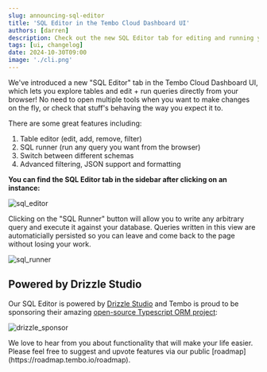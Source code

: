 ```yaml
---
slug: announcing-sql-editor
title: 'SQL Editor in the Tembo Cloud Dashboard UI'
authors: [darren]
description: Check out the new SQL Editor tab for editing and running your SQL queries, directly from the Tembo Cloud Dashboard UI!
tags: [ui, changelog]
date: 2024-10-30T09:00
image: './cli.png'
---
```



We've introduced a new "SQL Editor" tab in the Tembo Cloud Dashboard UI, which lets you explore tables and edit + run queries directly from your browser! No need to open multiple tools when you want to make changes on the fly, or check that stuff's behaving the way you expect it to.

There are some great features including:

1. Table editor (edit, add, remove, filter)
2. SQL runner (run any query you want from the browser)
3. Switch between different schemas
4. Advanced filtering, JSON support and formatting

**You can find the SQL Editor tab in the sidebar after clicking on an instance:**

![sql_editor](./sql-editor-ui.png)

Clicking on the "SQL Runner" button will allow you to write any arbitrary query and execute it against your database. Queries written in this view are automaticially persisted so you can leave and come back to the page without losing your work.

![sql_runner](./sql-runner.png)

## Powered by Drizzle Studio

Our SQL Editor is powered by [Drizzle Studio](https://www.npmjs.com/package/@drizzle-team/studio) and Tembo is proud to be sponsoring their amazing [open-source Typescript ORM project](https://orm.drizzle.team/):

![drizzle_sponsor](./sponsor.png)

<Callout title='Upvote and request new Tembo Cloud features' variant='tip'>
	We love to hear from you about functionality that will make your life
	easier. Please feel free to suggest and upvote features via our public
	[roadmap](https://roadmap.tembo.io/roadmap).
</Callout>

